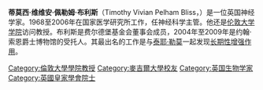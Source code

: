 {{blpunsourced|time=2013-10-22T02:23:14+00:00}}
{{expand|time=2013-10-22T02:23:14+00:00}}
'''蒂莫西·维维安·佩勒姆·布利斯'''（Timothy Vivian Pelham Bliss，{{bd|1940年|7月27日||}}）是一位英国神经学家。1968至2006年在国家医学研究所工作，任神经科学主管。他还是[[伦敦大学学院|伦敦大学学院]]访问教授。布利斯是费尔德堡基金会董事会成员，2004年至2009年是约翰·索恩爵士博物馆的受托人。其最出名的工作是与[[泰耶·勒莫|泰耶·勒莫]]一起发现[[长期性增强作用|长期性增强作用]]。

{{normdaten}}
{{DEFAULTSORT:bliss}}
[[Category:倫敦大學學院教授|Category:倫敦大學學院教授]]
[[Category:麥吉爾大學校友|Category:麥吉爾大學校友]]
[[Category:英国生物学家|Category:英国生物学家]]
[[Category:英國皇家學會院士|Category:英國皇家學會院士]]
{{UK-bio-stub}}